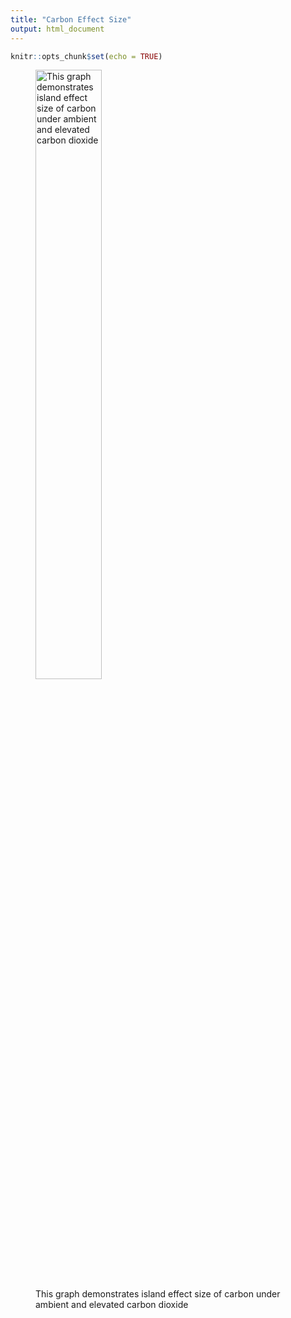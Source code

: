 ```yaml
---
title: "Carbon Effect Size"
output: html_document
---
```


```r
knitr::opts_chunk$set(echo = TRUE)
```
![This graph demonstrates island effect size of carbon under ambient and elevated carbon dioxide](EffectSize_20cm_C.png){#id .class width=50% height=50%}
